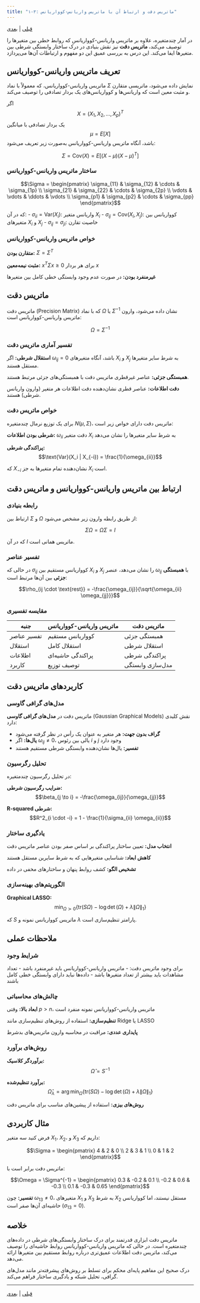 ```yaml
---
title: "۱-۳: ماتریس دقت و ارتباط آن با ماتریس واریانس-کوواریانس"
---
```


[قبلی](section1-2.qmd) | [بعدی](section1-4.qmd)

در آمار چندمتغیره، علاوه بر ماتریس واریانس-کوواریانس که روابط خطی بین متغیرها را توصیف می‌کند، **ماتریس دقت** نیز نقش بنیادی در درک ساختار وابستگی شرطی بین متغیرها ایفا می‌کند. این درس به بررسی عمیق این دو مفهوم و ارتباطات آن‌ها می‌پردازد.

## تعریف ماتریس واریانس-کوواریانس

ماتریس واریانس-کوواریانس، که معمولاً با نماد $\Sigma$ نمایش داده می‌شود، ماتریسی متقارن و مثبت معین است که واریانس‌ها و کوواریانس‌های یک بردار تصادفی را توصیف می‌کند.

اگر 
$$X = (X_1, X_2, \ldots, X_p)^T$$
یک بردار تصادفی با میانگین 
$$\mu = E[X]$$
باشد، آنگاه ماتریس واریانس-کوواریانس به‌صورت زیر تعریف می‌شود:

$$\Sigma = \text{Cov}(X) = E[(X - \mu)(X - \mu)^T]$$

### ساختار ماتریس واریانس-کوواریانس

$$\Sigma = \begin{pmatrix}
\sigma_{11} & \sigma_{12} & \cdots & \sigma_{1p} \\
\sigma_{21} & \sigma_{22} & \cdots & \sigma_{2p} \\
\vdots & \vdots & \ddots & \vdots \\
\sigma_{p1} & \sigma_{p2} & \cdots & \sigma_{pp}
\end{pmatrix}$$

که در آن:
- $\sigma_{ii} = \text{Var}(X_i)$: واریانس متغیر $X_i$
- $\sigma_{ij} = \text{Cov}(X_i, X_j)$: کوواریانس بین متغیرهای $X_i$ و $X_j$
- $\sigma_{ij} = \sigma_{ji}$: خاصیت تقارن

### خواص ماتریس واریانس-کوواریانس

**متقارن بودن:** $\Sigma = \Sigma^T$

**مثبت نیمه‌معین:** $x^T \Sigma x \geq 0$ برای هر بردار $x$

**غیرمنفرد بودن:** در صورت عدم وجود وابستگی خطی کامل بین متغیرها

## ماتریس دقت

ماتریس دقت (Precision Matrix) که با نماد $\Omega$ یا $\Sigma^{-1}$ نشان داده می‌شود، وارون ماتریس واریانس-کوواریانس است:

$$\Omega = \Sigma^{-1}$$

### تفسیر آماری ماتریس دقت

**استقلال شرطی:** اگر $\omega_{ij} = 0$ باشد، آنگاه متغیرهای $X_i$ و $X_j$ به شرط سایر متغیرها مستقل هستند.

**همبستگی جزئی:** عناصر غیرقطری ماتریس دقت با همبستگی‌های جزئی مرتبط هستند.

**دقت اطلاعات:** عناصر قطری نشان‌دهنده دقت اطلاعات هر متغیر (وارون واریانس شرطی) هستند.

### خواص ماتریس دقت

برای یک توزیع نرمال چندمتغیره $N(\mu, \Sigma)$، ماتریس دقت دارای خواص زیر است:

**شرطی بودن اطلاعات:** $\omega_{ii}$ دقت متغیر $X_i$ به شرط سایر متغیرها را نشان می‌دهد

**پراکندگی شرطی:** 
$$\text{Var}(X_i | X_{-i}) = \frac{1}{\omega_{ii}}$$

که $X_{-i}$ نشان‌دهنده تمام متغیرها به جز $X_i$ است.

## ارتباط بین ماتریس واریانس-کوواریانس و ماتریس دقت

### رابطه بنیادی

ارتباط بین $\Sigma$ و $\Omega$ از طریق رابطه وارون زیر مشخص می‌شود:

$$\Sigma \Omega = \Omega \Sigma = I$$

که در آن $I$ ماتریس همانی است.

### تفسیر عناصر

در حالی که $\sigma_{ij}$ کوواریانس مستقیم بین $X_i$ و $X_j$ را نشان می‌دهد، عنصر $\omega_{ij}$ با **همبستگی جزئی** بین آن‌ها مرتبط است:

$$\rho_{ij \cdot \text{rest}} = -\frac{\omega_{ij}}{\sqrt{\omega_{ii} \omega_{jj}}}$$

### مقایسه تفسیری

| جنبه | ماتریس واریانس-کوواریانس | ماتریس دقت |
|------|---------------------------|------------|
| تفسیر عناصر | کوواریانس مستقیم | همبستگی جزئی |
| استقلال | استقلال کامل | استقلال شرطی |
| اطلاعات | پراکندگی حاشیه‌ای | پراکندگی شرطی |
| کاربرد | توصیف توزیع | مدل‌سازی وابستگی |

## کاربردهای ماتریس دقت

### مدل‌های گرافی گاوسی

ماتریس دقت در **مدل‌های گرافی گاوسی** (Gaussian Graphical Models) نقش کلیدی دارد:

- **گراف بدون جهت:** هر متغیر به عنوان یک رأس در نظر گرفته می‌شود
- **یال‌ها:** اگر $\omega_{ij} \neq 0$، یالی بین رئوس $i$ و $j$ وجود دارد
- **تفسیر:** یال‌ها نشان‌دهنده وابستگی شرطی مستقیم هستند

### تحلیل رگرسیون

در تحلیل رگرسیون چندمتغیره:

**ضرایب رگرسیون شرطی:**
$$\beta_{j \to i} = -\frac{\omega_{ij}}{\omega_{jj}}$$

**R-squared شرطی:**
$$R^2_{i \cdot -i} = 1 - \frac{1}{\sigma_{ii} \omega_{ii}}$$

### یادگیری ساختار

**انتخاب مدل:** تعیین ساختار پراکندگی بر اساس صفر بودن عناصر ماتریس دقت

**کاهش ابعاد:** شناسایی متغیرهایی که به شرط سایرین مستقل هستند

**تشخیص الگو:** کشف روابط پنهان و ساختارهای مخفی در داده

### الگوریتم‌های بهینه‌سازی

**Graphical LASSO:**
$$\min_{\Omega \succ 0} \left\{ \text{tr}(S\Omega) - \log \det(\Omega) + \lambda \|\Omega\|_1 \right\}$$

که $S$ ماتریس کوواریانس نمونه و $\lambda$ پارامتر تنظیم‌سازی است.

## ملاحظات عملی

### شرایط وجود

برای وجود ماتریس دقت:
- ماتریس واریانس-کوواریانس باید غیرمنفرد باشد
- تعداد مشاهدات باید بیشتر از تعداد متغیرها باشد
- داده‌ها نباید دارای وابستگی خطی کامل باشند

### چالش‌های محاسباتی

**ابعاد بالا:** وقتی $p > n$، ماتریس واریانس-کوواریانس نمونه منفرد است

**تنظیم‌سازی:** استفاده از روش‌های تنظیم‌سازی مانند Ridge یا LASSO

**پایداری عددی:** مراقبت در محاسبه وارون ماتریس‌های بدشرط

### روش‌های برآورد

**برآوردگر کلاسیک:**
$$\hat{\Omega} = S^{-1}$$

**برآورد تنظیم‌شده:**
$$\hat{\Omega}_{\lambda} = \arg\min_{\Omega} \left\{ \text{tr}(S\Omega) - \log \det(\Omega) + \lambda \|\Omega\|_1 \right\}$$

**روش‌های بیزی:**
استفاده از پیشین‌های مناسب برای ماتریس دقت

## مثال کاربردی

فرض کنید سه متغیر $X_1$، $X_2$، و $X_3$ داریم که:

$$\Sigma = \begin{pmatrix}
4 & 2 & 0 \\
2 & 3 & 1 \\
0 & 1 & 2
\end{pmatrix}$$

ماتریس دقت برابر است با:

$$\Omega = \Sigma^{-1} = \begin{pmatrix}
0.3 & -0.2 & 0.1 \\
-0.2 & 0.6 & -0.3 \\
0.1 & -0.3 & 0.65
\end{pmatrix}$$

**تفسیر:** چون $\omega_{13} \neq 0$، متغیرهای $X_1$ و $X_3$ به شرط $X_2$ مستقل نیستند، اما کوواریانس حاشیه‌ای آن‌ها صفر است ($\sigma_{13} = 0$).

## خلاصه

ماتریس دقت ابزاری قدرتمند برای درک ساختار وابستگی‌های شرطی در داده‌های چندمتغیره است. در حالی که ماتریس واریانس-کوواریانس روابط حاشیه‌ای را توصیف می‌کند، ماتریس دقت اطلاعات عمیق‌تری درباره روابط مستقیم بین متغیرها ارائه می‌دهد.

درک صحیح این مفاهیم پایه‌ای محکم برای تسلط بر روش‌های پیشرفته‌تر مانند مدل‌های گرافی، تحلیل شبکه و یادگیری ساختار فراهم می‌کند.

---

[قبلی](section1-2.qmd) | [بعدی](section1-4.qmd)

